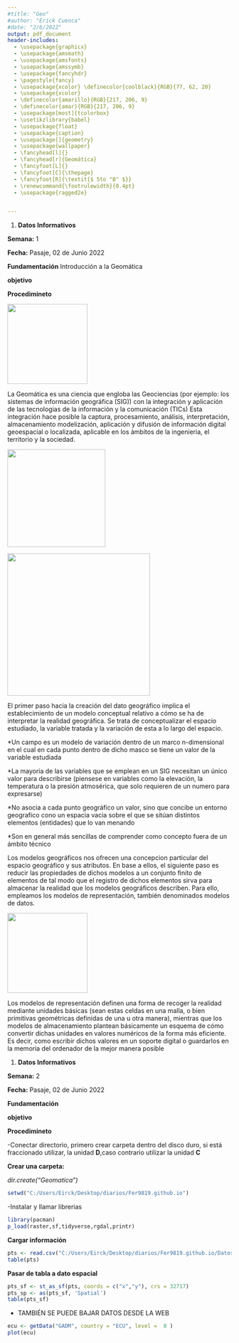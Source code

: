 ```yaml
---
#title: "Geo"
#author: "Erick Cuenca"
#date: "2/6/2022"
output: pdf_document
header-includes:
  - \usepackage{graphicx}
  - \usepackage{amsmath}
  - \usepackage{amsfonts}
  - \usepackage{amssymb}
  - \usepackage{fancyhdr}
  - \pagestyle{fancy}
  - \usepackage{xcolor}	\definecolor{coolblack}{RGB}{77, 62, 20}
  - \usepackage{xcolor}
  - \definecolor{amarillo}{RGB}{217, 206, 9}
  - \definecolor{amar}{RGB}{217, 206, 9}
  - \usepackage[most]{tcolorbox}
  - \usetikzlibrary{babel}
  - \usepackage{float}
  - \usepackage{caption}
  - \usepackage[]{geometry}
  - \usepackage{wallpaper}
  - \fancyhead[l]{}
  - \fancyhead[r]{Geomática}
  - \fancyfoot[L]{}
  - \fancyfoot[C]{\thepage}
  - \fancyfoot[R]{\textit{$ 5to "B" $}}
  - \renewcommand{\footrulewidth}{0.4pt}
  - \usepackage{ragged2e}


---
```


#################
\ThisCenterWallPaper{1}{geo.pdf}
\begin{tcolorbox}[colback=amarillo!30!white, sharp corners=uphill, colframe = amarillo,arc = 25mm]
\centering 
\begin{titlepage}
\begin{center}
\captionsetup[figure]{labelformat=empty}
\begin{figure}[H]
		\centering
		\includegraphics[width=0.1\linewidth]{LOGO_OUT.png}
		\caption{}
		\label{fig:Utmach}
	\end{figure}
		{\Large\textbf{Universidad Técnica de Machala}}\\\vspace{4mm}
	{\Large\textbf{Facultad de Ciencias Agropecuarias}}
	\\\vspace{5mm}
	{\Large\textbf{Carrera de Agronomía}}\\\vspace{1cm}
	\textcolor{coolblack}{\LARGE\textbf{PORTAFOLIO %\[ 1 \]%
	 }}
	\\\vspace{1cm}
	{\large\textbf{Integrantes:}}\\\vspace{1cm}
	\textcolor{coolblack}{\LARGE\textbf{	Cuenca Saquicaray Erick Fernando }}\\\vspace{0.5cm}
		\textcolor{coolblack}{\LARGE\textbf{ Guanoquiza Campoverde Lenin David}}\\\vspace{0.5cm}
	\textcolor{coolblack}{\LARGE\textbf{Loayza Zambrano Ebert Stalin }}\\\vspace{0.5cm}
		\textcolor{coolblack}{\LARGE\textbf{Morocho Carbay Alexander Darío }}\\\vspace{0.5cm}
	\textcolor{coolblack}{\LARGE\textbf{Ramos Sisalima Mayerly Estefania }}\\\vspace{0.5cm}
	\textcolor{coolblack}{\LARGE\textbf{Tejedor Pambe Sebastian Ivan }}\\\vspace{0.5cm}

	{\large\textbf{Grado:}}\\\vspace{1cm}
	\textcolor{coolblack}{\LARGE\textbf{$ 5to "B"  $  }}\\\vspace{1cm}
	
	{\large\textbf{Docente:}}\\\vspace{1cm}
	\textcolor{coolblack}{\LARGE\textbf{Ing. Agr. Angel Eduardo Luna Romero}}
	\\\vspace{0.5cm}
		\textcolor{coolblack}{\LARGE\textbf{	Mg. Sc. Recursos Hídricos}}
\end{center}
\end{titlepage}
\end{tcolorbox}






####################

\newpage
\begin{center}
{\large \textbf{Universidad Técnica de Machala}}\\
\textbf{Facultad de Ciencias Agropecuarias}\\
\textbf{Carrera de Agronomía}
\vspace{2mm}
\textbf{Geomática}
\end{center}

1. **Datos Informativos**

**Semana:** 1

**Fecha:** Pasaje, 02 de Junio 2022

**Fundamentación** 
Introducción a la Geomática

**objetivo** 

**Procedimineto**


![](int.jpg){height=180px}
\begin{center}
{\large \textbf{Introducción a la Geomática}}\\

\end{center}
\justify
La Geomática es una ciencia que engloba las Geociencias (por ejemplo: los sistemas de información geográfica (SIG)) con la integración y aplicación de las tecnologias de la información y la comunicación (TICs) Esta integración hace posible la captura, procesamiento, análisis, interpretación, almacenamiento modelización, aplicación y difusión de información digital geoespacial o localizada, aplicable en los ámbitos de la ingenieria, el territorio y la sociedad.

![](1.jpg){height=220px}


![](2.jpg){height=320px}

El primer paso hacia la creación del dato geográfico implica el establecimiento de un modelo conceptual relativo a cómo se ha de interpretar la realidad geográfica. Se trata de conceptualizar el espacio estudiado, la variable tratada y la variación de esta a lo largo del espacio.

\textbf{Campos}


*Un campo es un modelo de variación dentro de un marco n-dimensional en el cual en cada punto dentro de dicho masco se tiene un valor de la variable estudiada

*La mayoria de las variables que se emplean en un SIG necesitan un único valor para describirse (piensese en variables como la elevación, la temperatura o la presión atmosérica, que solo requieren de un numero para expresarse)

\textbf{Entidades discretas}


*No asocia a cada punto geográfico un valor, sino que concibe un entorno geografico cono un espacia vacia sobre el que se sitúan distintos elementos (entidades) que lo van menando 

*Son en general más sencillas de comprender como concepto fuera de un ámbito técnico

\textbf{Conceptualización}


Los modelos geográficos nos ofrecen una concepcion particular del espacio geográfico y sus atributos. En base a ellos, el siguiente paso es reducir las propiedades de dichos modelos a un conjunto finito de elementos de tal modo que el registro de dichos elementos sirva para almacenar la realidad que los modelos geográficos describen. Para ello, empleamos los modelos de representación, también denominados modelos de datos.

![](3.jpg){height=180px}


\textbf{Fundamentos}



Los modelos de representación definen una forma de recoger la realidad mediante unidades básicas (sean estas celdas en una malla, o bien primitivas geométricas definidas de una u otra manera), mientras que los modelos de almacenamiento plantean básicamente un esquema de cómo convertir dichas unidades en valores numéricos de la forma más eficiente. Es decir, como escribir dichos valores en un soporte digital o guardarlos en la memoria del ordenador de la mejor manera posible

\newpage
\begin{center}
{\large \textbf{Universidad Técnica de Machala}}\\
\textbf{Facultad de Ciencias Agropecuarias}\\
\textbf{Carrera de Agronomía}
\vspace{2mm}
\textbf{Geomática}
\end{center}

1. **Datos Informativos**

**Semana:** 2

**Fecha:** Pasaje, 02 de Junio 2022

**Fundamentación** 

**objetivo** 

**Procedimineto**


-Conectar directorio, primero crear carpeta dentro del disco duro, si está  fraccionado utilizar, la unidad **D**,caso contrario utilizar la unidad  **C**

**Crear una carpeta: **

*dir.create("Geomatica")*

```r
setwd("C:/Users/Eirck/Desktop/diarios/Fer9819.github.io")

```

-Instalar y llamar librerias
```r
library(pacman)
p_load(raster,sf,tidyverse,rgdal,printr)
```

**Cargar información**

```r
pts <- read.csv("C:/Users/Eirck/Desktop/diarios/Fer9819.github.io/DatosMuestreo.csv") %>% as_tibble()
table(pts)

```

**Pasar de tabla a dato espacial**

```r
pts_sf <- st_as_sf(pts, coords = c("x","y"), crs = 32717)
pts_sp <- as(pts_sf, 'Spatial')
table(pts_sf)
```

- TAMBIÉN SE PUEDE BAJAR DATOS DESDE LA WEB


```r
ecu <- getData("GADM", country = "ECU", level =  0 )
plot(ecu)
```

